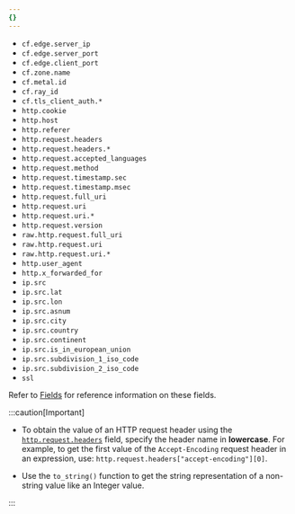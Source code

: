 ```yaml
---
{}
---
```


- `cf.edge.server_ip`
- `cf.edge.server_port`
- `cf.edge.client_port`
- `cf.zone.name`
- `cf.metal.id`
- `cf.ray_id`
- `cf.tls_client_auth.*`
- `http.cookie`
- `http.host`
- `http.referer`
- `http.request.headers`
- `http.request.headers.*`
- `http.request.accepted_languages`
- `http.request.method`
- `http.request.timestamp.sec`
- `http.request.timestamp.msec`
- `http.request.full_uri`
- `http.request.uri`
- `http.request.uri.*`
- `http.request.version`
- `raw.http.request.full_uri`
- `raw.http.request.uri`
- `raw.http.request.uri.*`
- `http.user_agent`
- `http.x_forwarded_for`
- `ip.src`
- `ip.src.lat`
- `ip.src.lon`
- `ip.src.asnum`
- `ip.src.city`
- `ip.src.country`
- `ip.src.continent`
- `ip.src.is_in_european_union`
- `ip.src.subdivision_1_iso_code`
- `ip.src.subdivision_2_iso_code`
- `ssl`

Refer to [Fields](/ruleset-engine/rules-language/fields/reference/) for reference information on these fields.

:::caution[Important]

- To obtain the value of an HTTP request header using the [`http.request.headers`](/ruleset-engine/rules-language/fields/reference/http.request.headers/) field, specify the header name in **lowercase**. For example, to get the first value of the `Accept-Encoding` request header in an expression, use: `http.request.headers["accept-encoding"][0]`.

- Use the `to_string()` function to get the string representation of a non-string value like an Integer value.

:::
